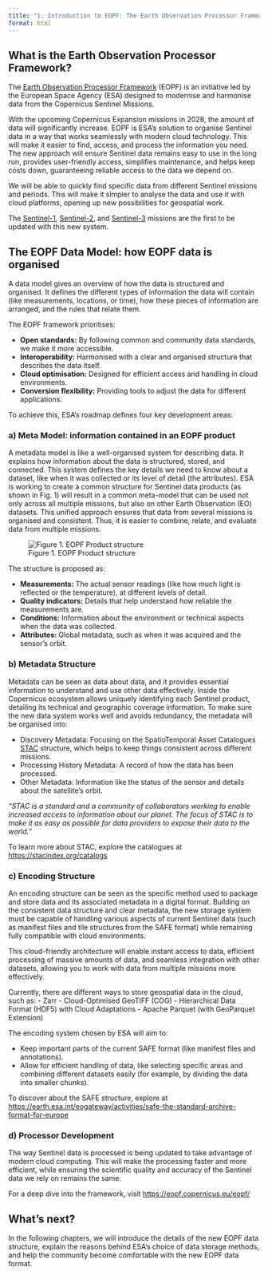```yaml
---
title: "1. Introduction to EOPF: The Earth Observation Processor Framework"
format: html
---
```


## What is the Earth Observation Processor Framework?

The [Earth Observation Processor Framework](https://eopf.copernicus.eu/) (EOPF) is an initiative led by the European Space Agency (ESA) designed to modernise and harmonise data from the Copernicus Sentinel Missions.

With the upcoming Copernicus Expansion missions in 2028, the amount of data will significantly increase. EOPF is ESA's solution to organise Sentinel data in a way that works seamlessly with modern cloud technology. This will make it easier to find, access, and process the information you need. The new approach will ensure Sentinel data remains easy to use in the long run, provides user-friendly access, simplifies maintenance, and helps keep costs down, guaranteeing reliable access to the data we depend on.

We will be able to quickly find specific data from different Sentinel missions and periods. This will make it simpler to analyse the data and use it with cloud platforms, opening up new possibilities for geospatial work. 

The [Sentinel-1](https://www.esa.int/Applications/Observing_the_Earth/Copernicus/Sentinel-1), [Sentinel-2](https://www.esa.int/Applications/Observing_the_Earth/Copernicus/Sentinel-2), and [Sentinel-3](https://www.esa.int/Applications/Observing_the_Earth/Copernicus/Sentinel-3) missions are the first to be updated with this new system.

## The EOPF Data Model: how EOPF data is organised

A data model gives an overview of how the data is structured and organised. It defines the different types of information the data will contain (like measurements, locations, or time), how these pieces of information are arranged, and the rules that relate them.

The EOPF framework prioritises:

- **Open standards:** By following common and community data standards, we make it more accessible.
- **Interoperability:** Harmonised with a clear and organised structure that describes the data itself.
- **Cloud optimisation:** Designed for efficient access and handling in cloud environments.
- **Conversion flexibility:** Providing tools to adjust the data for different applications.

To achieve this, ESA's roadmap defines four key development areas:

### a) Meta Model: information contained in an EOPF product

A metadata model is like a well-organised system for describing data. It explains how information about the data is structured, stored, and connected. This system defines the key details we need to know about a dataset, like when it was collected or its level of detail (the attributes). 
ESA is working to create a common structure for Sentinel data products (as shown in Fig. 1) will result in a common meta-model that can be used not only across all multiple missions, but also on other Earth Observation (EO) datasets. This unified approach ensures that data from several missions is organised and consistent. Thus, it is easier to combine, relate, and evaluate data from multiple missions.

![Figure 1. EOPF Product structure](img/product_structure.png){fig-align="center"}

The structure is proposed as:

- **Measurements:** The actual sensor readings (like how much light is reflected or the temperature), at different levels of detail.
- **Quality indicators:** Details that help understand how reliable the measurements are.
- **Conditions:** Information about the environment or technical aspects when the data was collected.
- **Attributes:** Global metadata, such as when it was acquired and the sensor's orbit.

### b) Metadata Structure

Metadata can be seen as data about data, and it provides essential information to understand and use other data effectively. 
Inside the Copernicus ecosystem allows uniquely identifying each Sentinel product, detailing its technical and geographic coverage information. To make sure the new data system works well and avoids redundancy, the metadata will be organised into:

- Discovery Metadata: Focusing on the SpatioTemporal Asset Catalogues [STAC](https://stacspec.org/en/) structure, which helps to keep things consistent across different missions.
- Processing History Metadata: A record of how the data has been processed.
- Other Metadata: Information like the status of the sensor and details about the satellite's orbit.

::: {.callout-note}
*"STAC is a standard and a community of collaborators working to enable increased access to information about our planet. The focus of STAC is to make it as easy as possible for data providers to expose their data to the world."*

To learn more about STAC, explore the catalogues at [https://stacindex.org/catalogs](https://stacindex.org/catalogs)

:::

### c) Encoding Structure

An encoding structure can be seen as the specific method used to package and store data and its associated metadata in a digital format.
Building on the consistent data structure and clear metadata, the new storage system must be capable of handling various aspects of current Sentinel data (such as manifest files and tile structures from the SAFE format) while remaining fully compatible with cloud environments.

This cloud-friendly architecture will enable instant access to data, efficient processing of massive amounts of data, and seamless integration with other datasets, allowing you to work with data from multiple missions more effectively.

Currently, there are different ways to store geospatial data in the cloud, such as:
- Zarr
- Cloud-Optimised GeoTIFF (COG)
- Hierarchical Data Format (HDF5) with Cloud Adaptations
- Apache Parquet (with GeoParquet Extension)

The encoding system chosen by ESA will aim to:

- Keep important parts of the current SAFE format (like manifest files and annotations).
- Allow for efficient handling of data, like selecting specific areas and combining different datasets easily (for example, by dividing the data into smaller chunks).

::: {.callout-note}
To discover about the SAFE structure, explore at [https://earth.esa.int/eogateway/activities/safe-the-standard-archive-format-for-europe](https://earth.esa.int/eogateway/activities/safe-the-standard-archive-format-for-europe)

:::

### d) Processor Development

The way Sentinel data is processed is being updated to take advantage of modern cloud computing. This will make the processing faster and more efficient, while ensuring the scientific quality and accuracy of the Sentinel data we rely on remains the same.

::: {.callout-note}
For a deep dive into the framework, visit [https://eopf.copernicus.eu/eopf/](https://eopf.copernicus.eu/eopf/)

:::

## What's next?

In the following chapters, we will introduce the details of the new EOPF data structure, explain the reasons behind ESA's choice of data storage methods, and help the community become comfortable with the new EOPF data format.